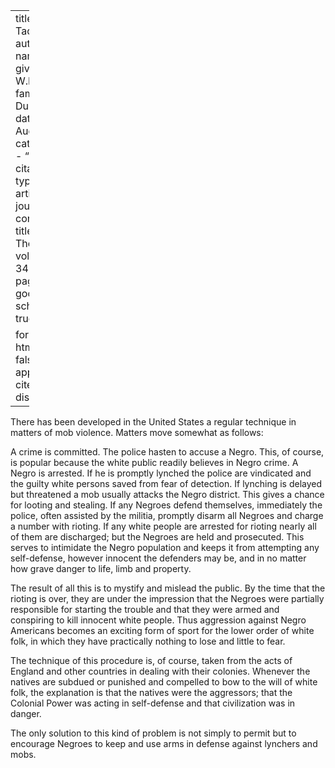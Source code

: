 
---
title: 'Mob Tactics'
author:
  - name:
      given: W.E.B.
      family: Du Bois
date: Aug. 1927
categories: 
  - ""
citation: 
  type: article-journal
  container-title: The Crisis
  volume: 34
  issue: 6
  page: 204
google-scholar: true

format:
  html:
    toc: false
    appendix-cite-as: display
---


There has been developed in the United States a regular technique in matters of mob violence. Matters move somewhat as follows:

A crime is committed. The police hasten to accuse a Negro. This, of course, is popular because the white public readily believes in Negro crime. A Negro is arrested. If he is promptly lynched the police are vindicated and the guilty white persons saved from fear of detection. If lynching is delayed but threatened a mob usually attacks the Negro district. This gives a chance for looting and stealing. If any Negroes defend themselves, immediately the police, often assisted by the militia, promptly disarm all Negroes and charge a number with rioting. If any white people are arrested for rioting nearly all of them are discharged; but the Negroes are held and prosecuted. This serves to intimidate the Negro population and keeps it from attempting any self-defense, however innocent the defenders may be, and in no matter how grave danger to life, limb and property.

The result of all this is to mystify and mislead the public. By the time that the rioting is over, they are under the impression that the Negroes were partially responsible for starting the trouble and that they were armed and conspiring to kill innocent white people. Thus aggression against Negro Americans becomes an exciting form of sport for the lower order of white folk, in which they have practically nothing to lose and little to fear.

The technique of this procedure is, of course, taken from the acts of England and other countries in dealing with their colonies. Whenever the natives are subdued or punished and compelled to bow to the will of white folk, the explanation is that the natives were the aggressors; that the Colonial Power was acting in self-defense and that civilization was in danger.

The only solution to this kind of problem is not simply to permit but to encourage Negroes to keep and use arms in defense against lynchers and mobs.


